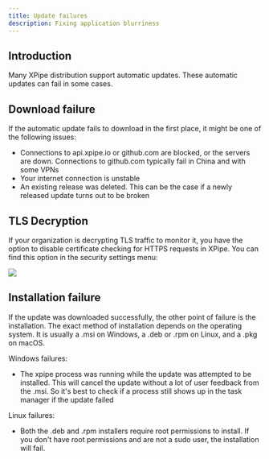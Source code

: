 ```yaml
---
title: Update failures
description: Fixing application blurriness
---
```


## Introduction

Many XPipe distribution support automatic updates. These automatic updates can fail in some cases.

## Download failure

If the automatic update fails to download in the first place, it might be one of the following issues:

- Connections to api.xpipe.io or github.com are blocked, or the servers are down. Connections to github.com typically fail in China and with some VPNs
- Your internet connection is unstable
- An existing release was deleted. This can be the case if a newly released update turns out to be broken

## TLS Decryption

If your organization is decrypting TLS traffic to monitor it, you have the option to disable certificate checking for HTTPS requests in XPipe. You can find this option in the security settings menu:

![](/images/security-tls.png)

## Installation failure

If the update was downloaded successfully, the other point of failure is the installation. The exact method of installation depends on the operating system. It is usually a .msi on Windows, a .deb or .rpm on Linux, and a .pkg on macOS.

Windows failures:
- The xpipe process was running while the update was attempted to be installed. This will cancel the update without a lot of user feedback from the .msi. So it's best to check if a process still shows up in the task manager if the update failed

Linux failures:
- Both the .deb and .rpm installers require root permissions to install. If you don't have root permissions and are not a sudo user, the installation will fail.
